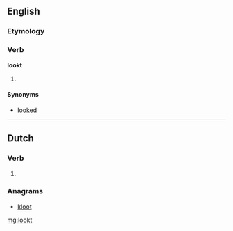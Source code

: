 ==English==

===Etymology===
{{suffix|look|t}}

===Verb===
'''lookt'''

# {{archaic}} {{past of|[[look]]}}

====Synonyms====
* [[looked]]

----

==Dutch==

===Verb===
{{infl|nl}}

# {{nl-verb-form|p=2-gij|n=sg|t=past|m=ind|luiken}}

===Anagrams===
* [[kloot#Dutch|kloot]]

[[mg:lookt]]